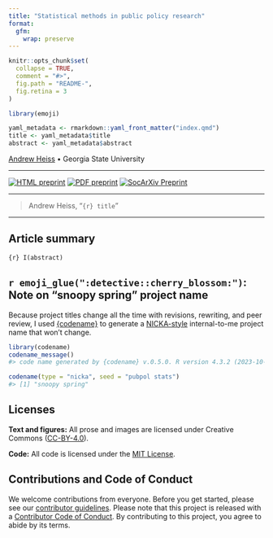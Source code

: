 ```yaml
---
title: "Statistical methods in public policy research"
format: 
  gfm: 
    wrap: preserve
---
```


<!-- README.md is generated from README.qmd. Please edit that file -->

```r
knitr::opts_chunk$set(
  collapse = TRUE,
  comment = "#>",
  fig.path = "README-",
  fig.retina = 3
)

library(emoji)

yaml_metadata <- rmarkdown::yaml_front_matter("index.qmd")
title <- yaml_metadata$title
abstract <- yaml_metadata$abstract
```

[Andrew Heiss](https://www.andrewheiss.com) • Georgia State University

---

<!-- badges: start -->
[![HTML preprint](https://img.shields.io/badge/HTML%20preprint-FF851B)](https://stats.andrewheiss.com/snoopy-spring/) [![PDF preprint](https://img.shields.io/badge/PDF%20preprint-3D9970)](https://stats.andrewheiss.com/snoopy-spring/heiss-statistics-public-policy.pdf) [![SocArXiv Preprint](https://img.shields.io/badge/SocArXiv%20preprint-10.31235%2Fosf.io%2Fcwymb__v2-blue)](https://doi.org/10.31235/osf.io/cwymb_v2)
<!-- badges: end -->

---

> Andrew Heiss, “`{r} title`”

---

## Article summary

`{r} I(abstract)`


## `r emoji_glue(":detective::cherry_blossom:")`: Note on "snoopy spring" project name

Because project titles change all the time with revisions, rewriting, and peer review, I used [{codename}](http://svmiller.com/codename/) to generate a [NICKA-style](https://www.designation-systems.net/usmilav/codenames.html) internal-to-me project name that won't change.

```r
library(codename)
codename_message()
#> code name generated by {codename} v.0.5.0. R version 4.3.2 (2023-10-31).

codename(type = "nicka", seed = "pubpol stats")
#> [1] "snoopy spring"
```

## Licenses

**Text and figures:** All prose and images are licensed under Creative Commons ([CC-BY-4.0](http://creativecommons.org/licenses/by/4.0/)).

**Code:** All code is licensed under the [MIT License](LICENSE.md).

## Contributions and Code of Conduct

We welcome contributions from everyone. Before you get started, please see our [contributor guidelines](CONTRIBUTING.md). Please note that this project is released with a [Contributor Code of Conduct](https://contributor-covenant.org/version/2/0/CODE_OF_CONDUCT.html). By contributing to this project, you agree to abide by its terms.
